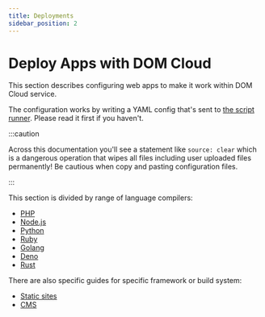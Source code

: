 ```yaml
---
title: Deployments
sidebar_position: 2
---
```


# Deploy Apps with DOM Cloud

This section describes configuring web apps to make it work within DOM Cloud service.

The configuration works by writing a YAML config that's sent to [the script runner](../features/runner.md). Please read it first if you haven't.

:::caution

Across this documentation you'll see a statement like `source: clear` which is a dangerous operation that wipes all files including user uploaded files permanently! Be cautious when copy and pasting configuration files.

:::

This section is divided by range of language compilers:

+ [PHP](./php.md)
+ [Node.js](./node.md)
+ [Python](./python.md)
+ [Ruby](./ruby.md)
+ [Golang](./go.md)
+ [Deno](./deno.md)
+ [Rust](./rust.md)

There are also specific guides for specific framework or build system:

+ [Static sites](./static-site.md)
+ [CMS](./cms.md)
